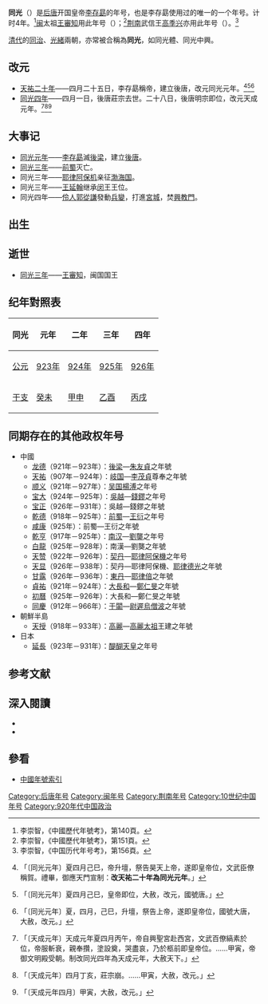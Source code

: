 {{主條目消歧義|關於[[清代|清代]]的同光二帝年間，請見[[同光中興|同光中興]]。}}
{{Eranamebox|年号=同光
|起讫时间= 923年四月－926年四月
|政权= [[后唐|后唐]]、[[闽国|闽]]、[[荆南|荆南]]
|帝王= 后唐庄宗[[唐庄宗|李存勗]]<br>闽太祖[[王審知|王審知]]<br>荆南武信王[[高季兴|高季兴]]
|历时= 4年
|timeline= <timeline>
ImageSize  = width:200 height:50
PlotArea   = width:180 height:30 left:10 bottom:20
TimeAxis   = orientation:horizontal
DateFormat = yyyy
Period     = from:907 till:960
AlignBars  = early
ScaleMajor = increment:20 start:920
Colors =
  id:canvas value:rgb(1,1,0.85)
BackgroundColors = canvas:canvas
PlotData =
  width:15 color:black
  bar:era from:start till:end
  bar:era from:907 till:960 color:black
  bar:era from:923 till:936 color:red
  bar:era from:923 till:926 color:yellow
</timeline>
<timeline>
ImageSize  = width:200 height:50
PlotArea   = width:180 height:30 left:10 bottom:20
TimeAxis   = orientation:horizontal
DateFormat = yyyy
Period     = from:907 till:960
AlignBars  = early
ScaleMajor = increment:20 start:920
Colors =
  id:canvas value:rgb(1,1,0.85)
BackgroundColors = canvas:canvas
PlotData =
  width:15 color:black
  bar:era from:start till:end
  bar:era from:907 till:960 color:black
  bar:era from:909 till:945 color:red
  bar:era from:923 till:925 color:yellow
</timeline>
<timeline>
ImageSize  = width:200 height:50
PlotArea   = width:180 height:30 left:10 bottom:20
TimeAxis   = orientation:horizontal
DateFormat = yyyy
Period     = from:924 till:963
AlignBars  = early
ScaleMajor = increment:20 start:924
Colors =
  id:canvas value:rgb(1,1,0.85)
BackgroundColors = canvas:canvas
PlotData =
  width:15 color:black
  bar:era from:start till:end color:black
  bar:era from:924 till:926 color:red
</timeline>
|说明= 同光在<span style="color: red">后唐</span>及<span style="color: black">五代</span>时期的位置。<br />同光在<span style="color: red">闽</span>及<span style="color: black">五代</span>时期的位置。<br /><span style="color: red">同光</span>在荆南的位置。
}}
'''同光'''（{{kj|923年|四月|926年|四月}}）是[[后唐|后唐]]开国皇帝[[李存勗|李存勗]]的年号，也是李存勗使用过的唯一的一个年号。计时4年。<ref>李崇智，《中國歷代年號考》，第140頁。</ref>[[闽国|闽]]太祖[[王審知|王審知]]用此年号（{{kj|923年|四月|925年|}}）；<ref>李崇智，《中國歷代年號考》，第151頁。</ref>[[荆南|荆南]]武信王[[高季兴|高季兴]]亦用此年号（{{kj|923年|三月|926年|四月}}）。<ref>李崇智，《中国历代年号考》，第156頁。</ref>

[[清朝|清代]]的[[同治|同治]]、[[光緒|光緒]]兩朝，亦常被合稱為'''同光'''，如同光體、同光中興。

==改元==
*[[923年|天祐二十年]]——四月二十五日，李存勗稱帝，建立後唐，改元同光元年。<ref>{{cite wikisource|title=舊五代史唐書五莊宗本紀三|last=薛居正|wslink=zh:舊五代史/卷29}}「〔同光元年〕夏四月己巳，帝升壇，祭告昊天上帝，遂即皇帝位，文武臣僚稱賀。禮畢，御應天門宣制：'''改天祐二十年為同光元年'''。」</ref><ref>{{cite wikisource|title=新五代史唐本紀第五|last=歐陽脩|wslink=zh:新五代史/卷05}}「〔同光元年〕夏四月己巳，皇帝即位，大赦，改元，國號唐。」</ref><ref>{{cite wikisource|title=資治通鑑後唐紀一|last=司馬光|wslink=zh:資治通鑒 (胡三省音注)/卷272}}「〔同光元年〕夏，四月，己巳，升壇，祭告上帝，遂即皇帝位，國號大唐，大赦，改元。」</ref>
*[[926年|同光四年]]——四月一日，後唐莊宗去世。二十八日，後唐明宗即位，改元天成元年。<ref>{{cite wikisource|title=舊五代史唐書十一明宗本紀一|last=薛居正|wslink=zh:舊五代史/卷35}}「〔天成元年〕天成元年夏四月丙午，帝自興聖宮赴西宮，文武百僚縞素於位，帝服斬衰，親奉攢，塗設奠，哭盡哀，乃於柩前即皇帝位。……甲寅，帝御文明殿受朝。制改同光四年為天成元年，大赦天下。」</ref><ref>{{cite wikisource|title=新五代史唐本紀第六|last=歐陽脩|wslink=zh:新五代史/卷06}}「〔天成元年〕四月丁亥，莊宗崩。……甲寅，大赦，改元。」</ref><ref>{{cite wikisource|title=資治通鑑後唐紀四|last=司馬光|wslink=zh:資治通鑒 (胡三省音注)/卷275}}「〔天成元年四月〕甲寅，大赦，改元。」</ref>

==大事记==
*[[923年|同光元年]]——[[唐庄宗|李存勗]]滅[[後梁|後梁]]，建立[[後唐|後唐]]。
*[[925年|同光三年]]——[[前蜀|前蜀]]灭亡。
*同光三年——[[耶律阿保机|耶律阿保机]]亲征[[渤海国|渤海国]]。
*同光三年——[[王延翰|王延翰]]继承[[闽国|闵]]王王位。
*同光四年——[[伶人|伶人]][[郭從謙|郭從謙]]發動[[政變|兵變]]，打進[[宮殿|宮城]]，焚[[興教門之變|興教門]]。

==出生==
==逝世==
*[[925年|同光三年]]——[[王審知|王審知]]，闽国国王

==纪年對照表==
{| class="wikitable"  style="text-align:center;"
!同光!!元年!!二年!!三年!!四年
|-
![[公元|公元]]
|[[923年|923年]]||[[924年|924年]]||[[925年|925年]]||[[926年|926年]]
|-
![[干支|干支]]
|[[癸未|癸未]]||[[甲申|甲申]]||[[乙酉|乙酉]]||[[丙戌|丙戌]]
|}

==同期存在的其他政权年号==
*中國
**[[龙德|龙德]]（921年－923年）：[[後梁|後梁]]—[[梁末帝|朱友貞]]之年號
**[[天祐_(唐朝)|天祐]]（907年－924年）：[[岐|岐国]]—[[李茂貞|李茂貞]]尊奉之年號
**[[顺义_(南吴)|顺义]]（921年－927年）：[[杨吴|吴国]][[楊溥_(十國)|楊溥]]之年号
**[[宝大|宝大]]（924年－925年）：[[吴越国|吳越]]—[[錢鏐|錢鏐]]之年号
**[[宝正|宝正]]（926年－931年）：吳越—錢鏐之年號
**[[乾德_(前蜀)|乾德]]（918年－925年）：[[前蜀|前蜀]]—[[王衍_(前蜀)|王衍]]之年号
**[[咸康_(前蜀)|咸康]]（925年）：前蜀—王衍之年號
**[[乾亨_(南汉)|乾亨]]（917年－925年）：[[南汉|南汉]]—[[劉龑|劉龑]]之年号
**[[白龙_(南汉)|白龍]]（925年－928年）：南漢—劉龑之年號
**[[天赞|天赞]]（922年－926年）：[[辽朝|契丹]]—[[耶律阿保機|耶律阿保機]]之年号
**[[天显|天显]]（926年－938年）：契丹—耶律阿保機、[[辽太宗|耶律德光]]之年號
**[[甘露_(东丹)|甘露]]（926年－936年）：[[東丹|東丹]]—[[耶律倍|耶律倍]]之年號
**[[貞祐_(大長和)|貞祐]]（921年－924年）：[[大長和|大長和]]—[[鄭仁旻|鄭仁旻]]之年號
**[[初曆|初曆]]（925年－926年）：大長和—鄭仁旻之年號
**[[同慶_(于闐)|同慶]]（912年－966年）：[[于闐|于闐]]—[[尉遲烏僧波|尉遲烏僧波]]之年號
*朝鮮半島
**[[天授_(高麗)|天授]]（918年－933年）：[[高麗|高麗]]—[[高麗太祖|高麗太祖]]王建之年號
*日本
**[[延長_(日本)|延長]]（923年－931年）：[[醍醐天皇|醍醐天皇]]之年号

==参考文献==
{{reflist}}

==深入閱讀==
<div>
*{{Cite book|author=李崇智|title=中國歷代年號考|format=|url=|date=2004年12月|publisher=中華書局|location=北京|id=ISBN 7101025129}}
*{{Cite book|author=鄧洪波|title=東亞歷史年表|format=pdf|url=http://www.eastasia.ntu.edu.tw/chinese/05_a04.htm|date=2005年3月|publisher=國立臺灣大學東亞經典與文化研究計劃|location=臺北|id=ISBN 9789860005189|access-date=2022-01-03|archive-date=2007-08-25|archive-url=https://web.archive.org/web/20070825002742/http://www.eastasia.ntu.edu.tw/chinese/05_a04.htm|dead-url=yes}}
</div>

==參看==
*[[中国年号列表|中國年號索引]]

{{年号|晋：[[天祐_(唐朝)|天祐]]<br>后梁：[[龙德|龙德]]|[[中国年号列表|后唐年号]]|[[天成_(后唐)|天成]]}}
{{年号|[[龙德|龙德]]|[[中国年号列表|闽年号]]|[[天成_(后唐)|天成]]}}
{{年号|--|[[中国年号列表|荆南年号]]|[[天成_(后唐)|天成]]}}
{{五代十國年號}}

[[Category:后唐年号|Category:后唐年号]]
[[Category:闽年号|Category:闽年号]]
[[Category:荆南年号|Category:荆南年号]]
[[Category:10世纪中国年号|Category:10世纪中国年号]]
[[Category:920年代中国政治|Category:920年代中国政治]]